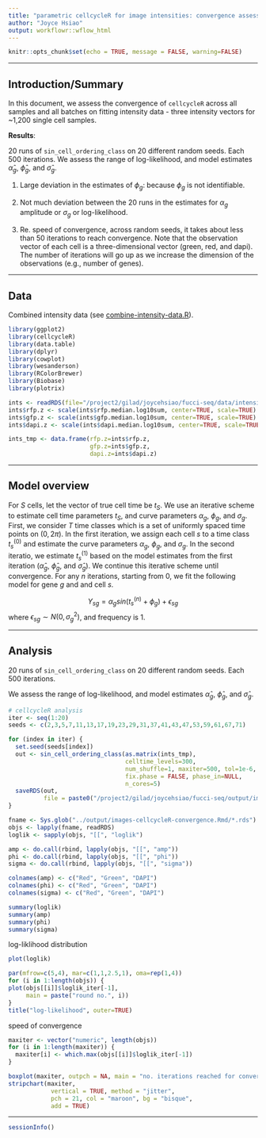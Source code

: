 ```yaml
---
title: "parametric cellcycleR for image intensities: convergence assessment"
author: "Joyce Hsiao"
output: workflowr::wflow_html
---
```





```r
knitr::opts_chunk$set(echo = TRUE, message = FALSE, warning=FALSE)
```


---

## Introduction/Summary

In this document, we assess the convergence of `cellcycleR` across all samples and all batches on fitting intensity data - three intensity vectors for ~1,200 single cell samples. 


**Results**:

20 runs of `sin_cell_ordering_class` on 20 different random seeds. Each 500 iterations. We assess the range of log-likelihood, and model estimates $\hat{\alpha}_g$, $\hat{\phi}_g$, and $\hat{\sigma}_g$.


1. Large deviation in the estimates of $\phi_g$: because $\phi_g$ is not identifiable.

2. Not much deviation between the 20 runs in the estimates for $\alpha_g$ amplitude or $\sigma_g$ or log-likelihood. 

3. Re. speed of convergence, across random seeds, it takes about less than 50 iterations to reach convergence. Note that the observation vector of each cell is a three-dimensional vector (green, red, and dapi). The number of iterations will go up as we increase the dimension of the observations (e.g., number of genes).

---

## Data

Combined intensity data (see [combine-intensity-data.R](/project2/gilad/joycehsiao/fucci-seq/code/combine-intensity-data.R)).

```r
library(ggplot2)
library(cellcycleR)
library(data.table)
library(dplyr)
library(cowplot)
library(wesanderson)
library(RColorBrewer)
library(Biobase)
library(plotrix)

ints <- readRDS(file="/project2/gilad/joycehsiao/fucci-seq/data/intensity.rds")
ints$rfp.z <- scale(ints$rfp.median.log10sum, center=TRUE, scale=TRUE)
ints$gfp.z <- scale(ints$gfp.median.log10sum, center=TRUE, scale=TRUE)
ints$dapi.z <- scale(ints$dapi.median.log10sum, center=TRUE, scale=TRUE)

ints_tmp <- data.frame(rfp.z=ints$rfp.z,
                       gfp.z=ints$gfp.z,
                       dapi.z=ints$dapi.z)
```

---

## Model overview

For $S$ cells, let the vector of true cell time be $t_S$. We use an iterative scheme to estimate cell time parameters $t_S$, and curve parameters $\alpha_g$, $\phi_g$, and $\sigma_g$. First, we consider $T$ time classes which is a set of uniformly spaced time points on $(0, 2\pi)$. In the first iteration, we assign each cell $s$ to a time class $t_s^{(0)}$ and estimate the curve parameters $\alpha_g$, $\phi_g$, and $\sigma_g$. In the second iteratio, we estimate $t_s^{(1)}$ based on the model estimates from the first iteration ($\hat{\alpha}_g$, $\hat{\phi}_g$, and $\hat{\sigma}_g$). We continue this iterative scheme until convergence. For any $n$ iterations, starting from 0, we fit the following model for gene $g$ and and cell $s$.


$$
Y_{sg} = \alpha_g sin(t_s^{(n)} + \phi_g) + \epsilon_{sg}
$$
where $\epsilon_{sg} \sim N(0, \sigma^2_g)$, and frequency is 1.


---

## Analysis

20 runs of `sin_cell_ordering_class` on 20 different random seeds. Each 500 iterations.

We assess the range of log-likelihood, and model estimates $\hat{\alpha}_g$, $\hat{\phi}_g$, and $\hat{\sigma}_g$.


```r
# cellcycleR analysis
iter <- seq(1:20)
seeds <- c(2,3,5,7,11,13,17,19,23,29,31,37,41,43,47,53,59,61,67,71)

for (index in iter) {
  set.seed(seeds[index])
  out <- sin_cell_ordering_class(as.matrix(ints_tmp), 
                                 celltime_levels=300, 
                                 num_shuffle=1, maxiter=500, tol=1e-6,
                                 fix.phase = FALSE, phase_in=NULL,
                                 n_cores=5)
  saveRDS(out, 
          file = paste0("/project2/gilad/joycehsiao/fucci-seq/output/images-cellcycleR-convergence.Rmd/out","_", sprintf("%02d", index),".rds") )
}
```


```r
fname <- Sys.glob("../output/images-cellcycleR-convergence.Rmd/*.rds")
objs <- lapply(fname, readRDS)
loglik <- sapply(objs, "[[", "loglik")

amp <- do.call(rbind, lapply(objs, "[[", "amp"))
phi <- do.call(rbind, lapply(objs, "[[", "phi"))
sigma <- do.call(rbind, lapply(objs, "[[", "sigma"))

colnames(amp) <- c("Red", "Green", "DAPI")
colnames(phi) <- c("Red", "Green", "DAPI")
colnames(sigma) <- c("Red", "Green", "DAPI")
```

```r
summary(loglik)
summary(amp)
summary(phi)
summary(sigma)
```

log-liklihood distribution

```r
plot(loglik)
```


```r
par(mfrow=c(5,4), mar=c(1,1,2.5,1), oma=rep(1,4))
for (i in 1:length(objs)) {
plot(objs[[i]]$loglik_iter[-1],
     main = paste("round no.", i))
}
title("log-likelihood", outer=TRUE)
```

speed of convergence

```r
maxiter <- vector("numeric", length(objs))
for (i in 1:length(maxiter)) {
  maxiter[i] <- which.max(objs[[i]]$loglik_iter[-1]) 
}

boxplot(maxiter, outpch = NA, main = "no. iterations reached for convergence") 
stripchart(maxiter,  
            vertical = TRUE, method = "jitter", 
            pch = 21, col = "maroon", bg = "bisque", 
            add = TRUE) 
```
---


```r
sessionInfo()
```


